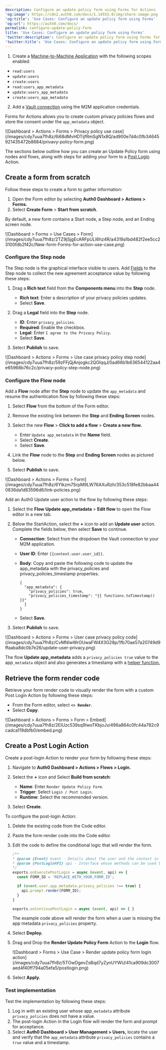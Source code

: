 ```yaml
---
description: Configure an update policy form using Forms for Actions
'og:image': https://cdn2.auth0.com/docs/1.14553.0/img/share-image.png
'og:title': 'Use Cases: Configure an update policy form using Forms'
'og:url': https://auth0.com/docs/
permalink: configure-update-policy-form
title: 'Use Cases: Configure an update policy form using Forms'
'twitter:description': Configure an update policy form using Forms for Actions
'twitter:title': 'Use Cases: Configure an update policy form using Forms'
---
```

<Card title="Before you start">

1. Create a [Machine-to-Machine Application](/get-started/auth0-overview/create-applications/machine-to-machine-apps) with the following scopes enabled:

* `read:users`
* `update:users`
* `create:users`
* `read:users_app_metadata`
* `update:users_app_metadata`
* `create:users_app_metadata`

2. Add a [Vault connection](/customize/forms/vault) using the M2M application credentials.

</Card>

Forms for Actions allows you to create custom privacy policies flows and store the consent under the `app_metadata` object.

<Frame>![Dashboard > Actions > Forms > Privacy policy use case](/images/cdy7uua7fh8z/6i68dMvHDTijfRmSgN1x8Q/ad900e7d4c0fb34645921435472b8684/privavy-policy-form.png)</Frame>

The sections below outline how you can create an Update Policy form using nodes and flows, along with steps for adding your form to a [Post Login](/customize/actions/explore-triggers/signup-and-login-triggers/login-trigger) Action.

## Create a form from scratch

Follow these steps to create a form to gather information:

1. Open the Form editor by selecting **Auth0 Dashboard > Actions > Forms.**
2. Select **Create Form** > **Start from scratch**.

By default, a new form contains a Start node, a Step node, and an Ending screen node.

<Frame>![Dashboard > Forms > Use Cases > Form](/images/cdy7uua7fh8z/2TZ9jSjgEcARFpULI6hz4R/a4319a1bd482f2ee5cc23100fdb2f42c/New-form-Forms-for-action-use-case.png)</Frame>

### Configure the Step node

The Step node is the graphical interface visible to users. Add [Fields](/customize/forms/nodes-and-components) to the Step node to collect the new agreement acceptance value by following these steps:

1. Drag a **Rich text** field from the **Components menu** into the **Step** node.

   * **Rich text**: Enter a description of your privacy policies updates.
   * Select **Save**.
2. Drag a **Legal** field into the **Step** node.

   * **ID**: Enter `privacy_policies`.
   * **Required**: Enable the checkbox.
   * **Legal**: Enter `I agree to the Privacy Policy`.
   * Select **Save**.
3. Select **Publish** to save.

<Frame>![Dashboard > Actions > Forms > Use case privacy policy step node](/images/cdy7uua7fh8z/59zFFjQjAnjogkc2QGIqqJ/0ad66b1b636544122aa4e65968b76c2c/privacy-policy-step-node.png)</Frame>

### Configure the Flow node

Add a **Flow** node after the **Step** node to update the `app_metadata` and resume the authentication flow by following these steps:

1. Select **Flow** from the bottom of the Form editor.
2. Remove the existing link between the **Step** and **Ending Screen** nodes.
3. Select the new **Flow** > **Click to add a flow** > **Create a new flow.**

   * Enter `Update app_metadata` in the **Name** field.
   * Select **Create**.
   * Select **Save**.
4. Link the **Flow** node to the **Step** and **Ending Screen** nodes as pictured below.
5. Select **Publish** to save.

<Frame>![Dashboard > Actions > Forms > Form](/images/cdy7uua7fh8z/6YIkzm7SrpM9LW76AXuRzh/353c518fe82bbaa440836da1d83596d6/link-policies.png)</Frame>

Add an Auth0 Update user action to the flow by following these steps:

1. Select the **Flow** **Update app_metadata** > **Edit flow** to open the Flow editor in a new tab.
2. Below the StartAction, select the **+** icon to add an **Update user** action. Complete the fields below, then select **Save** to continue.

   * **Connection**: Select from the dropdown the Vault connection to your M2M application.
   * **User ID**: Enter `{{context.user.user_id}}`.
   * **Body**: Copy and paste the following code to update the app_metadata with the privacy_policies and privacy_policies_timestamp properties.

     ```text lines
     {
       "app_metadata": {
         "privacy_policies": true,
         "privacy_policies_timestamp": "{{ functions.toTimestamp() }}"
       }
     }
     ```

     

     
   * Select **Save**.
3. Select **Publish** to save.

<Frame>![Dashboard > Actions > Forms > User case privacy policy code](/images/cdy7uua7fh8z/CvMNIwWrOUwaFW4X3G28p/1fb70ae57a20749d9ffaaba8dc0b7e26/update-user-privacy.png)</Frame>

<Callout icon="file-lines" color="#0EA5E9" iconType="regular">

The flow **Update app_metadata** adds a `privacy_policies true` value to the app`_metadata` object and also generates a timestamp with a [helper function.](/customize/forms/variables)

</Callout>

## Retrieve the form render code

Retrieve your form render code to visually render the form with a custom Post Login Action by following these steps:

* From the Form editor, select **`<> Render`**.
* Select **Copy**.

<Frame>![Dashboard > Actions > Forms > Form > Embed](/images/cdy7uua7fh8z/2EIUzc539sq9lwoTKbjoJv/496a864c0fc44a782c9cadca119dbfb0/embed.png)</Frame>

## Create a Post Login Action

Create a post-login Action to render your form by following these steps:

1. Navigate to **Auth0 Dashboard > Actions > Flows > Login.**
2. Select the **+** icon and Select **Build from scratch**:

   * **Name**: Enter `Render Update Policy Form`.
   * **Trigger**: Select `Login / Post Login`.
   * **Runtime**: Select the recommended version.
3. Select **Create**.

To configure the post-login Action:

1. Delete the existing code from the Code editor.
2. Paste the form render code into the Code editor.
3. Edit the code to define the conditional logic that will render the form.

   ```javascript lines
   /**
   * @param {Event} event - Details about the user and the context in which they are logging in.
   * @param {PostLoginAPI} api - Interface whose methods can be used to change the behavior of the login.
   */
   exports.onExecutePostLogin = async (event, api) => {
     const FORM_ID = 'REPLACE_WITH_YOUR_FORM_ID';

     if (event.user.app_metadata.privacy_policies !== true) {
       api.prompt.render(FORM_ID);
     }
   }

   exports.onContinuePostLogin = async (event, api) => { }
   ```


   

   

   <Callout icon="file-lines" color="#0EA5E9" iconType="regular">

   The example code above will render the form when a user is missing the app metadata `privacy_policies` property.

   </Callout>
4. Select **Deploy.**
5. Drag and Drop the **Render Update Policy Form** Action to the **Login** flow.

   <Frame>![Dashboard > Forms > Use Case > Render update policy form login action](/images/cdy7uua7fh8z/5TOwDgevZsBqd7yZynUYWU/41ca909dc3007aed4f40ff794a05efa5/postlogin.png)</Frame>
6. Select **Apply.**

### Test implementation

Test the implementation by following these steps:

1. Log in with an existing user whose app`_metadata` attribute `privacy_policies` does not have a value.
2. The post-login Action in the Login flow will render the form and prompt for acceptance.
3. Select **Auth0 Dashboard > User Management > Users,** locate the user and verify that the `app_metadata` attribute `privacy_policies` contains a `true` value and a timestamp.